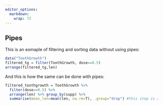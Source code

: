 ---
editor_options: 
  markdown: 
    wrap: 72
---

## Pipes

This is an exmaple of filtering and sorting data without using pipes:
```{r}
data("ToothGrowth")
filtered_tg = filter(ToothGrowth, dose==0.5)
arrange(filtered_tg,len)
```

And this is how the same can be done with pipes:
```{r}
filtered_toothgrowth = ToothGrowth %>%
  filter(dose==0.5) %>%
  arrange(len) %>% group_by(supp) %>%
  summarise(mean_len=mean(len, na.rm=T), .group="drop") #this step is additional
```